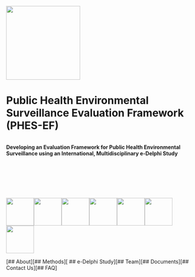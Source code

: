 ::: centered-content
![](assets/phes-ef-logo_colour.svg){width="200"}

# Public Health Environmental Surveillance Evaluation Framework (PHES-EF)
```
```
**Developing an Evaluation Framework for Public Health Environmental Surveillance using an International, Multidisciplinary e-Delphi Study**

```







```

[![](images/icon_data-reporting-71.svg){fig-align="center" width="75"}](study.qmd)```       ```[![](images/icon_Laboratory.svg){fig-align="center" width="75"}](methods.qmd)```         ```[![](images/icon_clipboard.svg){fig-align="center" width="75"}](delphi.qmd)```         ```[![](images/icon_researcher.svg){fig-align="center" width="75"}](about.qmd)```         ```[![](images/icon_Documentation.svg){fig-align="center" width="75"}](publications.qmd)```         ```[![](images/icon_international.svg){fig-align="center" width="75"}](contact.qmd)```         ```[![](images/icon_interpretation.svg){fig-align="center" width="75"}](faq.qmd)

[## About]``     ``[## Methods]``     ``[ ## e-Delphi Study]``     ``[## Team]``     ``[## Documents]``     ``[## Contact Us]``     ``[## FAQ] 

:::
